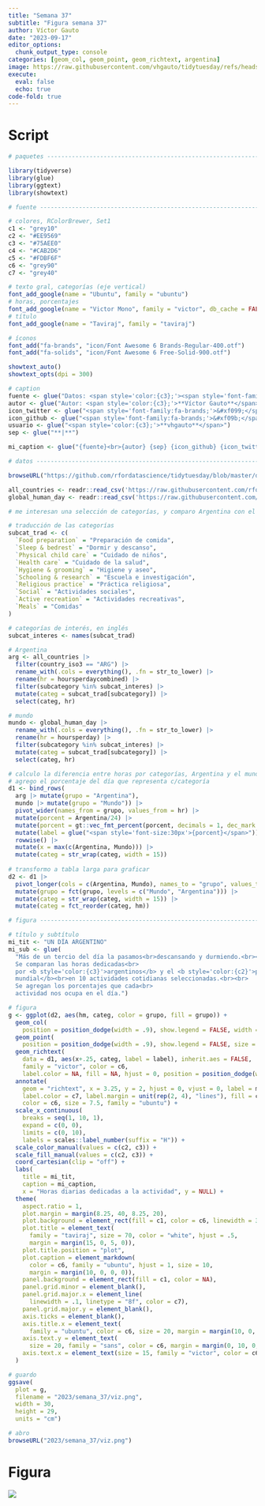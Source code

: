 ```yaml
---
title: "Semana 37"
subtitle: "Figura semana 37"
author: Víctor Gauto
date: "2023-09-17"
editor_options:
  chunk_output_type: console
categories: [geom_col, geom_point, geom_richtext, argentina]
image: https://raw.githubusercontent.com/vhgauto/tidytuesday/refs/heads/main/2023/semana_37/viz.png
execute:
  eval: false
  echo: true
code-fold: true
---
```



# Script

```r

# paquetes ----------------------------------------------------------------

library(tidyverse)
library(glue)
library(ggtext)
library(showtext)

# fuente ------------------------------------------------------------------

# colores, RColorBrewer, Set1
c1 <- "grey10"
c2 <- "#EE9569"
c3 <- "#75AEE0"
c4 <- "#CAB2D6"
c5 <- "#FDBF6F"
c6 <- "grey90"
c7 <- "grey40"

# texto gral, categorías (eje vertical)
font_add_google(name = "Ubuntu", family = "ubuntu")
# horas, porcentajes
font_add_google(name = "Victor Mono", family = "victor", db_cache = FALSE)
# título
font_add_google(name = "Taviraj", family = "taviraj")

# íconos
font_add("fa-brands", "icon/Font Awesome 6 Brands-Regular-400.otf")
font_add("fa-solids", "icon/Font Awesome 6 Free-Solid-900.otf")

showtext_auto()
showtext_opts(dpi = 300)

# caption
fuente <- glue("Datos: <span style='color:{c3};'><span style='font-family:victor;'>{{<b>tidytuesdayR</b>}}</span> semana 37. The Human Chronome Project</span>")
autor <- glue("Autor: <span style='color:{c3};'>**Víctor Gauto**</span>")
icon_twitter <- glue("<span style='font-family:fa-brands;'>&#xf099;</span>")
icon_github <- glue("<span style='font-family:fa-brands;'>&#xf09b;</span>")
usuario <- glue("<span style='color:{c3};'>**vhgauto**</span>")
sep <- glue("**|**")

mi_caption <- glue("{fuente}<br>{autor} {sep} {icon_github} {icon_twitter} {usuario}")

# datos -------------------------------------------------------------------

browseURL("https://github.com/rfordatascience/tidytuesday/blob/master/data/2023/2023-09-12/readme.md")

all_countries <- readr::read_csv('https://raw.githubusercontent.com/rfordatascience/tidytuesday/master/data/2023/2023-09-12/all_countries.csv')
global_human_day <- readr::read_csv('https://raw.githubusercontent.com/rfordatascience/tidytuesday/master/data/2023/2023-09-12/global_human_day.csv')

# me interesan una selección de categorías, y comparo Argentina con el mundo

# traducción de las categorías
subcat_trad <- c(
  `Food preparation` = "Preparación de comida",
  `Sleep & bedrest` = "Dormir y descanso",
  `Physical child care` = "Cuidado de niños",
  `Health care` = "Cuidado de la salud",
  `Hygiene & grooming` = "Higiene y aseo",
  `Schooling & research` = "Escuela e investigación",
  `Religious practice` = "Práctica religiosa",
  `Social` = "Actividades sociales",
  `Active recreation` = "Actividades recreativas",
  `Meals` = "Comidas"
)

# categorías de interés, en inglés
subcat_interes <- names(subcat_trad)

# Argentina
arg <- all_countries |> 
  filter(country_iso3 == "ARG") |> 
  rename_with(.cols = everything(), .fn = str_to_lower) |> 
  rename(hr = hoursperdaycombined) |> 
  filter(subcategory %in% subcat_interes) |> 
  mutate(categ = subcat_trad[subcategory]) |> 
  select(categ, hr)

# mundo
mundo <- global_human_day |> 
  rename_with(.cols = everything(), .fn = str_to_lower) |> 
  rename(hr = hoursperday) |> 
  filter(subcategory %in% subcat_interes) |> 
  mutate(categ = subcat_trad[subcategory]) |> 
  select(categ, hr)

# calculo la diferencia entre horas por categorías, Argentina y el mundo
# agrego el porcentaje del día que representa c/categoría
d1 <- bind_rows(
  arg |> mutate(grupo = "Argentina"),
  mundo |> mutate(grupo = "Mundo")) |> 
  pivot_wider(names_from = grupo, values_from = hr) |> 
  mutate(porcent = Argentina/24) |> 
  mutate(porcent = gt::vec_fmt_percent(porcent, decimals = 1, dec_mark = ",", sep_mark = "")) |> 
  mutate(label = glue("<span style='font-size:30px'>{porcent}</span>")) |> 
  rowwise() |> 
  mutate(x = max(c(Argentina, Mundo))) |> 
  mutate(categ = str_wrap(categ, width = 15))
  
# transformo a tabla larga para graficar
d2 <- d1 |> 
  pivot_longer(cols = c(Argentina, Mundo), names_to = "grupo", values_to = "hm") |> 
  mutate(grupo = fct(grupo, levels = c("Mundo", "Argentina"))) |> 
  mutate(categ = str_wrap(categ, width = 15)) |> 
  mutate(categ = fct_reorder(categ, hm))

# figura ------------------------------------------------------------------

# título y subtítulo
mi_tit <- "UN DÍA ARGENTINO"
mi_sub <- glue(
  "Más de un tercio del día la pasamos<br>descansando y durmiendo.<br><br>
  Se comparan las horas dedicadas<br>
  por <b style='color:{c3}'>argentinos</b> y el <b style='color:{c2}'>promedio
  mundial</b><br>en 10 actividades cotidianas seleccionadas.<br><br>
  Se agregan los porcentajes que cada<br>
  actividad nos ocupa en el día.")

# figura
g <- ggplot(d2, aes(hm, categ, color = grupo, fill = grupo)) +
  geom_col(
    position = position_dodge(width = .9), show.legend = FALSE, width = .1) +
  geom_point(
    position = position_dodge(width = .9), show.legend = FALSE, size = 4) +
  geom_richtext(
    data = d1, aes(x+.25, categ, label = label), inherit.aes = FALSE,
    family = "victor", color = c6,
    label.color = NA, fill = NA, hjust = 0, position = position_dodge(width = .9)) +
  annotate(
    geom = "richtext", x = 3.25, y = 2, hjust = 0, vjust = 0, label = mi_sub,
    label.color = c7, label.margin = unit(rep(2, 4), "lines"), fill = c1, 
    color = c6, size = 7.5, family = "ubuntu") +
  scale_x_continuous(
    breaks = seq(1, 10, 1),
    expand = c(0, 0),
    limits = c(0, 10),
    labels = scales::label_number(suffix = "H")) +
  scale_color_manual(values = c(c2, c3)) +
  scale_fill_manual(values = c(c2, c3)) +
  coord_cartesian(clip = "off") +
  labs(
    title = mi_tit,
    caption = mi_caption,
    x = "Horas diarias dedicadas a la actividad", y = NULL) +
  theme(
    aspect.ratio = 1,
    plot.margin = margin(8.25, 40, 8.25, 20),
    plot.background = element_rect(fill = c1, color = c6, linewidth = 3),
    plot.title = element_text(
      family = "taviraj", size = 70, color = "white", hjust = .5,
      margin = margin(15, 0, 5, 0)),
    plot.title.position = "plot",
    plot.caption = element_markdown(
      color = c6, family = "ubuntu", hjust = 1, size = 10, 
      margin = margin(10, 0, 0, 0)),
    panel.background = element_rect(fill = c1, color = NA),
    panel.grid.minor = element_blank(),
    panel.grid.major.x = element_line(
      linewidth = .1, linetype = "8f", color = c7),
    panel.grid.major.y = element_blank(),
    axis.ticks = element_blank(),
    axis.title.x = element_text(
      family = "ubuntu", color = c6, size = 20, margin = margin(10, 0, 0, 0)),
    axis.text.y = element_text(
      size = 20, family = "sans", color = c6, margin = margin(0, 10, 0, 0)),
    axis.text.x = element_text(size = 15, family = "victor", color = c6)
  )

# guardo
ggsave(
  plot = g,
  filename = "2023/semana_37/viz.png",
  width = 30,
  height = 29,
  units = "cm")

# abro
browseURL("2023/semana_37/viz.png")
```

# Figura

![](https://raw.githubusercontent.com/vhgauto/tidytuesday/refs/heads/main/2023/semana_37/viz.png)


